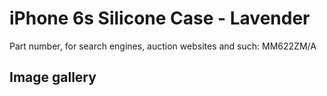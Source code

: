 
# iPhone 6s Silicone Case - Lavender

Part number, for search engines, auction websites and such: MM622ZM/A

## Image gallery

<div style={{ width: '100%', maxWidth: '768px' }}>
<GalleryComponent
    images={[
      {
        original: "/everysource/MM622.webp",
        thumbnail: "/everypreview/MM622.webp",
      },
      {
        original: "/everysource/MM622_AV1_GOLD.webp",
        thumbnail: "/everypreview/MM622_AV1_GOLD.webp",
      },
      {
        original: "/everysource/MM622_AV1_SILVER.webp",
        thumbnail: "/everypreview/MM622_AV1_SILVER.webp",
      },
      {
        original: "/everysource/MM622_AV1_SPACE_GRAY.webp",
        thumbnail: "/everypreview/MM622_AV1_SPACE_GRAY.webp",
      }
    ]}
  />
</div>